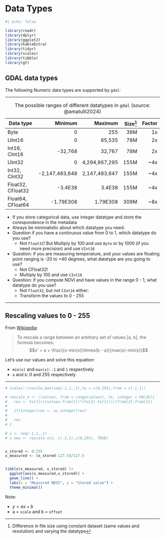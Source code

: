 # Data Types {#sec-data-types}

```r
#| echo: false

library(readr)
library(dplyr)
library(ggplot2)
library(kableExtra)
library(tidyr)
library(scales)
library(tibble)
library(gt)

```

## GDAL data types

The following Numeric data types are supported by `gdal`:

---

| Data type         | Minimum        | Maximum       | Size[^1]| Factor |
|-------------------|---------------:|--------------:|--------:|-------:| 
| Byte              | 0              | 255           | 39M  	 |     1x |
| UInt16            | 0              | 65,535        | 78M  	 |     2x |
| Int16, CInt16     | -32,768        | 32,767        | 78M  	 |     2x |
| UInt32            | 0              | 4,294,967,295 | 155M 	 |    ~4x |
| Int32, CInt32     | -2,147,483,648 | 2,147,483,647 | 155M 	 |    ~4x |
| Float32, CFloat32 | -3.4E38        | 3.4E38        | 155M 	 |    ~4x |
| Float64, CFloat64 | -1.79E308      | 1.79E308      | 309M 	 |    ~8x | 

: The possible ranges of different datatypes in `gdal` (source: @amatulli2024)

[^1]: Difference in file size using constant dataset (same values and resolution) and varying the datatype

:::{.callout-note .notes collapse="true"}


- If you store categorical data, use integer datatype and store the corespondence in the metadata
- Always be minimalistic about which datatype you need. 
- Question if you have a continuous value from 0 to 1, which datatype do you use?
  - Not `Float32`! But Multiply by 100 and use `Byte` or by 1000 (if you need more precision) and use `UInt16`
- Question: if you are measuring temperature, and your values are floating point ranging is -20 to +40 degrees, what datatype are you going to use?
  - Not CFloat32!
  - Multiply by 100 and use `CInt16`
- Question: if you compute NDVI and have values in the range 0 - 1, what datatype do you use?
  - Not `Float32`, but not `CInt16` either:
  - Transform the values to 0 - 255

:::


---

## Rescaling values to 0 - 255

From [Wikipedia](https://en.wikipedia.org/wiki/Feature_scaling#Rescaling_(min-max_normalization)): 

> To rescale a range between an arbitrary set of values [a, b], the formula becomes: 
> $$x' = a + \frac{(x-min(x))\times(b - a)}{max(x)-min(x)}$$

Let's use our values and solve this equation:

- `min(x)` and `max(x)`: `-1` and `1` respectively
- `a` and `b`: 0 and 255 respectively

\begin{align}

x' &= 0 + \frac{(x+1)\times 255}{2} \\

x' &= \frac{255x+255}{2} \\

x' &= 127x+127.5 \\

\end{align}



---

```r

# scales::rescale_max(seq(-1,1,.1),to = c(0,255),from = c(-1,1))

# rescale_n <- \(values, from = range(values), to, integer = FALSE){
#   res <- to[1]+((values-from[1])*(to[2]-to[1]))/(from[2]-from[1])
#   
#   if(integer)res <- as.integer(res)
#   
#   res
# }

# x <- seq(-1,1,.1)
# x_new <- rescale_n(x, c(-1,1),c(0,255), TRUE)


x_stored <- 0:255
x_measured <- (x_stored-127.5)/127.5


tibble(x_measured, x_stored) |> 
  ggplot(aes(x_measured,x_stored)) + 
  geom_line() +
  labs(x = "Measured NDVI", y = "Stored value") +
  theme_minimal()
```

Note: 

- $y = ax + b$
- a = `scale` and b = `offset`


